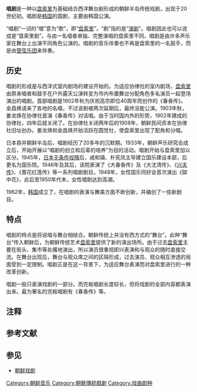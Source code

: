 {{Infobox Korean name
|img=Korean theater-Changgeuk-Leaving Ship-02.jpg
|caption= 
|hangul=창극
|hanja={{linktext|唱|劇}}
|rr=changgeuk
|mr=ch'angkeuk
}}
'''唱剧'''是一种以[[盘索里|盘索里]]为基础结合西洋舞台剧形成的朝鲜半岛传统戏剧，出现于20世纪初{{r|金大幸|page=130}}。唱剧是[[韩国|韩国]]的国剧，主要由韩国{{link-ko|国立唱剧团|국립중앙극장}}公演{{r|金大幸|page=125}}。

“唱剧”一词的“唱”意为“歌”，即“[[盘索里|盘索里]]”，“剧”指的是“[[演剧|演剧]]”。唱剧因此也可以说成是“盘索里剧”{{r|金大幸|翁敏华|page=124}}。与由一名唱者单独、完整演唱的盘索里不同，唱剧是由许多声乐家在舞台上出演不同角色公演的。唱剧的音乐伴奏也不再是盘索里的一名鼓手，而是由[[管弦乐团|管弦乐团]]来伴奏{{r|金大幸|page=130}}。

==历史==
唱剧的形成是与西洋式室内剧场{{link-ko|协律社|협률사}}的建设开始的。为适应协律社的室内剧场，[[盘索里|盘索里]]由原来唱者和鼓手在户外露天公演转变为市内布置舞台分配角色多名演员一起登场演出的唱剧{{r|李仁景}}。首部唱剧是1902年秋为庆祝高宗即位40周年而创作的《春香传》。金昌焕请来了各地的名唱，不过该剧被两次延期后，最终没能公演{{r|田耕旭|page=297}}。1903年秋，姜龙焕在协律社首演《春香传》对话唱{{r|李杜铉|page=97}}。由于当时国内外的形势，1902年建成的协律社，四年后就关闭了。在协律社关闭两年后的1908年，朝鲜民间资本在协律社旧址创办{{link-ko|圆觉社|원각사 (극장)}}{{r|朴祚烈}}。姜龙焕和金昌焕开始活跃在圆觉社，使盘索里出现了配角和分唱{{efn|之前，[[申在孝|申在孝]]导演的《春香传》曾分成男唱、童唱和女唱{{r|李杜铉|page=97}}。}}{{r|李杜铉|page=97}}。

日本吞并朝鲜半岛后，唱剧经历了20多年的沉默期。1933年，朝鲜声乐研究会成立后，开始开展以“唱剧的创立和后辈的培养”为目的活动。唱剧开始与盘索里加以区分{{r|李杜铉|李仁景|page=97}}。1945年，[[日本无条件投降|日本无条件投降]]后，咸和镇、朴宪凤主导建立国乐建设本部，后更名为国乐院。1946年及其后，该院表演了《大春香传》及《大沈清传》、《[[兴夫传|兴夫传]]》、《蔷花红莲传》等一系列唱剧剧目。1948年，女性国乐同好会首次演出《獄中花》，此后至1950年代末，女性唱剧达到高潮。

1962年，[[韩国|韩国]]成立了{{link-ko|国立唱剧团|국립중앙극장}}，在唱剧的表演与舞美方面不断创新，并编创了一些新剧目。{{r|李仁景}}

==特点==
唱剧的特点是将说唱与舞台相结合。朝鲜传统上并没有西方式的“舞台”。此种“舞台”传入朝鲜后，为朝鲜传统艺术[[盘索里|盘索里]]提供了新的演出场所。由于过去[[盘索里|盘索里]]主要在街头、集市等处撂地演出，所以演员很重视即兴表演和与观众的随时直接交流。在舞台出现后，舞台与观众席之间的区隔形成，过去演员、观众相互渗透的局面受到一定限制。唱剧正是在这一背景下，为适应舞台表演而对盘索里进行的一种改革创新。 

唱剧一般只表演戏剧的一部分。而完板唱剧长度较长，但将戏剧的全部内容都表演出来。最为著名的完板唱剧有《春香传》等。

==注释==
{{reflist|list={{notelist|iger=}}}}

==参考文献==
{{Reflist|2|refs=
<ref name="金大幸">{{cite book |author=[韩] 金大幸 |coauthors=[韩] 闵子、郭雪妮 译 |title=《韩国的盘所哩文化》 |year=2014年11月|publisher=中国社会出版社 |location=北京 |isbn=978-7-5087-4884-9}}</ref>
<ref name="田耕旭">{{cite book |author=[韩] 田耕旭 |coauthors=[韩] 文盛哉 译 |title=《韩国的传统戏剧》 |year=2014年11月|publisher=复旦大学出版社 |location=上海 |isbn=978-7-309-10893-4}}</ref>
<ref name="李杜铉">{{cite book |author=[韩] 李杜铉 |coauthors= |title=《韩国演剧史》 |year=2004年11月|publisher=中国戏剧出版社 |location=北京 |isbn=9787104020080}}</ref>
<ref name="朴祚烈">{{cite journal |title=韩国现代演剧  |author=朴祚烈 | coauthors =曹路生 |journal=《戏剧艺术》 |date=1996年02期 }}</ref>
<ref name="李仁景">{{cite journal |title=韩国唱剧《春香传》发展过程|author=李仁景 | coauthors =  |journal= 《大众文艺》 |date= 2010年12期}}</ref>
<ref name="翁敏华">{{cite journal |title=韩国演剧 |author=翁敏华  | coauthors =  |journal= 《上海戏剧》 |date= 2003年09期}}</ref>
}}

==参见==
{{Commonscat|Changgeuk}}
*[[朝鲜戏剧|朝鲜戏剧]]

[[Category:朝鲜音乐|Category:朝鲜音乐]]
[[Category:朝鮮傳統戲劇|Category:朝鮮傳統戲劇]]
[[Category:戏曲剧种|Category:戏曲剧种]]